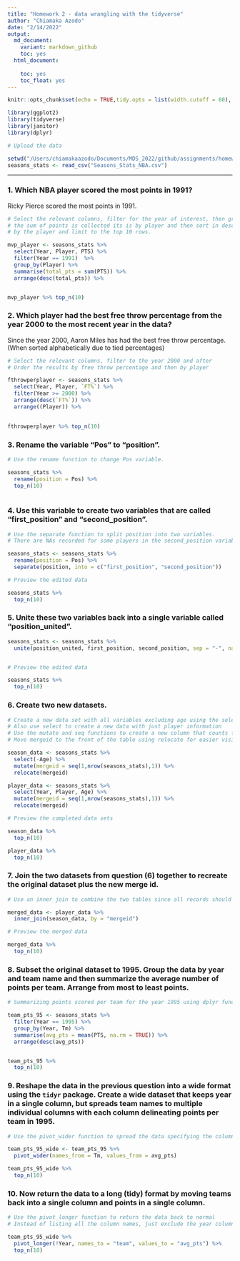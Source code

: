 ```yaml
---
title: "Homework 2 - data wrangling with the tidyverse"
author: "Chiamaka Azodo"
date: "2/14/2022"
output: 
  md_document:
    variant: markdown_github
    toc: yes    
  html_document:
    
    toc: yes
    toc_float: yes
---
```



```r
knitr::opts_chunk$set(echo = TRUE,tidy.opts = list(width.cutoff = 60), tidy = TRUE)
```

```r

library(ggplot2)
library(tidyverse)
library(janitor)
library(dplyr)

```

```r

# Upload the data

setwd("/Users/chiamakaazodo/Documents/MDS_2022/github/assignments/homework-2-chiamakaazodo/data/")
seasons_stats <- read_csv("Seasons_Stats_NBA.csv")

```

***

### 1. Which NBA player scored the most points in 1991?

Ricky Pierce scored the most points in 1991.

```r

# Select the relevant columns, filter for the year of interest, then group by players so that when
# the sum of points is collected its is by player and then sort in descending order the total number of points scored 
# by the player and limit to the top 10 rows.

mvp_player <- seasons_stats %>%
  select(Year, Player, PTS) %>%
  filter(Year == 1991)  %>%
  group_by(Player) %>%
  summarise(total_pts = sum(PTS)) %>%
  arrange(desc(total_pts)) %>%


mvp_player %>% top_n(10)

```

### 2. Which player had the best free throw percentage from the year 2000 to the most recent year in the data?

Since the year 2000, Aaron Miles has had the best free throw percentage. (When sorted alphabetically due to tied percentages)

```r

# Select the relevant columns, filter to the year 2000 and after 
# Order the results by free throw percentage and then by player

fthrowperplayer <- seasons_stats %>%
  select(Year, Player, `FT%`) %>% 
  filter(Year >= 2000) %>%
  arrange(desc(`FT%`)) %>% 
  arrange((Player)) %>%
  

fthrowperplayer %>% top_n(10)

```

### 3. Rename the variable "Pos" to "position".

```r

# Use the rename function to change Pos variable. 

seasons_stats %>%
  rename(position = Pos) %>%
  top_n(10)
  
```


### 4. Use this variable to create two variables that are called "first_position" and "second_position".

```r

# Use the separate function to split position into two variables. 
# There are NAs recorded for some players in the second_position variable because they didn't have a hyphenated position

seasons_stats <- seasons_stats %>%
  rename(position = Pos) %>%
  separate(position, into = c("first_position", "second_position")) 

# Preview the edited data

seasons_stats %>%
  top_n(10)

```


### 5. Unite these two variables back into a single variable called "position_united".

```r

seasons_stats <- seasons_stats %>%
  unite(position_united, first_position, second_position, sep = "-", na.rm = TRUE) 


# Preview the edited data

seasons_stats %>%
  top_n(10)

```


### 6. Create two new datasets.

```r

# Create a new data set with all variables excluding age using the select function
# Also use select to create a new data with just player information
# Use the mutate and seq functions to create a new column that counts from 1, to the length of the data table, by 1 intervals
# Move mergeid to the front of the table using relocate for easier visibility

season_data <- seasons_stats %>%
  select(-Age) %>%
  mutate(mergeid = seq(1,nrow(seasons_stats),1)) %>%
  relocate(mergeid)

player_data <- seasons_stats %>%
  select(Year, Player, Age) %>%
  mutate(mergeid = seq(1,nrow(seasons_stats),1)) %>%
  relocate(mergeid)

# Preview the completed data sets

season_data %>%
  top_n(10)

player_data %>%
  top_n(10)
```


### 7. Join the two datasets from question (6) together to recreate the original dataset plus the new merge id.

```r

# Use an inner join to combine the two tables since all records should appear in both

merged_data <- player_data %>%
  inner_join(season_data, by = "mergeid")

# Preview the merged data

merged_data %>%
  top_n(10)

```


### 8. Subset the original dataset to 1995. Group the data by year and team name and then summarize the average number of points per team. Arrange from most to least points.

```r

# Summarizing points scored per team for the year 1995 using dplyr functions

team_pts_95 <- seasons_stats %>%
  filter(Year == 1995) %>%
  group_by(Year, Tm) %>%
  summarise(avg_pts = mean(PTS, na.rm = TRUE)) %>%
  arrange(desc(avg_pts)) 


team_pts_95 %>%
  top_n(10)

```

### 9. Reshape the data in the previous question into a wide format using the `tidyr` package. Create a wide dataset that keeps year in a single column, but spreads team names to multiple individual columns with each column delineating points per team in 1995.

```r

# Use the pivot_wider function to spread the data specifying the columns to collect the names and values from

team_pts_95_wide <- team_pts_95 %>%
  pivot_wider(names_from = Tm, values_from = avg_pts)

team_pts_95_wide %>%
  top_n(10)
```


### 10. Now return the data to a long (tidy) format by moving teams back into a single column and points in a single column.

```r

# Use the pivot_longer function to return the data back to normal
# Instead of listing all the column names, just exclude the year column from pivot_longer

team_pts_95_wide %>%
  pivot_longer(!Year, names_to = "team", values_to = "avg_pts") %>%
  top_n(10)

```





